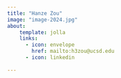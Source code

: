 ```yaml
---
title: "Hanze Zou"
image: "image-2024.jpg"
about: 
    template: jolla
    links: 
      - icon: envelope
        href: mailto:h3zou@ucsd.edu
      - icon: linkedin
      
---
```


<!-- 
This is a Quarto website.

To learn more about Quarto websites visit <https://quarto.org/docs/websites>.
-->
